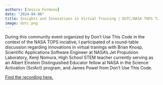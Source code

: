 ```yaml
---
authors: [Jesica Formoso]
date: "2024-04-06"
title: Insights and Innovations in Virtual Training | DUTC/NASA TOPS Talks
image: dutc.png
---
```


During this community event organized by Don't Use This Code in the context of the NASA TOPS inciative, I participated of a round-table discussion regarding innovations in virtual tranings with Brian Knosp, Scientific Applications Software Engineer at NASA’s Jet Propulsion Laboratory, Kenji Nomura, High School STEM teacher currently serving as an Albert Einstein Distinguished Educator fellow at NASA in the Science Activation (SciAct) program, and James Powel from Don't Use This Code.

[Find the recording here.](https://youtu.be/-0baeh8E_G0?feature=shared)
